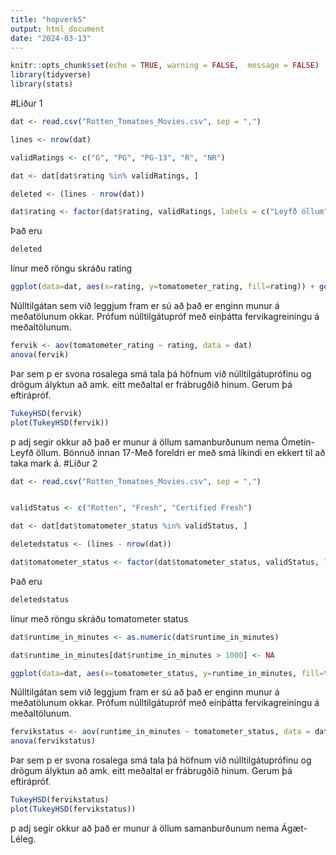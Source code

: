 ```yaml
---
title: "hopverk5"
output: html_document
date: "2024-03-13"
---
```

```r
knitr::opts_chunk$set(echo = TRUE, warning = FALSE,  message = FALSE)
library(tidyverse)
library(stats)
```
#Liður 1
```r
dat <- read.csv("Rotten_Tomatoes_Movies.csv", sep = ",")

lines <- nrow(dat)

validRatings <- c("G", "PG", "PG-13", "R", "NR")

dat <- dat[dat$rating %in% validRatings, ]

deleted <- (lines - nrow(dat))

dat$rating <- factor(dat$rating, validRatings, labels = c("Leyfð öllum", "Með foreldri","Bönnuð innan 13 ára","Bönnuð innan 17", "Ómetin"))
```
Það eru 
```r
deleted 
```
línur með röngu skráðu rating

```r
ggplot(data=dat, aes(x=rating, y=tomatometer_rating, fill=rating)) + geom_boxplot() + labs(x="Aldurstakmarkanir", y="Einkunn", title="Samband einkunnar og aldurstakmarkana") + scale_fill_manual(values = c("Leyfð öllum" = "green", "Með foreldri" = "orange","Bönnuð innan 13 ára" = "purple","Bönnuð innan 17" = "blue","Ómetin" = "black"))
```
Núlltilgátan sem við leggjum fram er sú að það er enginn munur á meðatölunum okkar.
Prófum núlltilgátupróf með einþátta fervikagreiningu á meðaltölunum.
```r
fervik <- aov(tomatometer_rating ~ rating, data = dat)
anova(fervik)
```

Þar sem p er svona rosalega smá tala þá höfnum við núlltilgátuprófinu og drögum ályktun að amk. eitt meðaltal er frábrugðið hinum. Gerum þá eftirápróf.
```r
TukeyHSD(fervik)
plot(TukeyHSD(fervik))
```

p adj segir okkur að það er munur á öllum samanburðunum nema Ómetin-Leyfð öllum. Bönnuð innan 17-Með foreldri er með smá líkindi en ekkert til að taka mark á.
#Liður 2
```r
dat <- read.csv("Rotten_Tomatoes_Movies.csv", sep = ",")


validStatus <- c("Rotten", "Fresh", "Certified Fresh")

dat <- dat[dat$tomatometer_status %in% validStatus, ]

deletedstatus <- (lines - nrow(dat))

dat$tomatometer_status <- factor(dat$tomatometer_status, validStatus, labels = c("Léleg", "Ágæt","Mjög góð"))
```
Það eru 
```r
deletedstatus
```
línur með röngu skráðu tomatometer status
```r
dat$runtime_in_minutes <- as.numeric(dat$runtime_in_minutes)
```

```r
dat$runtime_in_minutes[dat$runtime_in_minutes > 1000] <- NA
```

```r
ggplot(data=dat, aes(x=tomatometer_status, y=runtime_in_minutes, fill=tomatometer_status)) + geom_boxplot() + labs(x="Gæði myndar", y="Lengd", title="Samband milli gæði myndar og hversu löng hún er") + scale_fill_manual(values = c("Léleg" = "red", "Ágæt" = "white","Mjög góð" = "green"))
```
Núlltilgátan sem við leggjum fram er sú að það er enginn munur á meðatölunum okkar.
Prófum núlltilgátupróf með einþátta fervikagreiningu á meðaltölunum.
```r
fervikstatus <- aov(runtime_in_minutes ~ tomatometer_status, data = dat)
anova(fervikstatus)
```

Þar sem p er svona rosalega smá tala þá höfnum við núlltilgátuprófinu og drögum ályktun að amk. eitt meðaltal er frábrugðið hinum. Gerum þá eftirápróf.

```r
TukeyHSD(fervikstatus)
plot(TukeyHSD(fervikstatus))
```
p adj segir okkur að það er munur á öllum samanburðunum nema Ágæt-Léleg. 